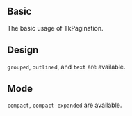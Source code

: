
## Basic

The basic usage of TkPagination.

<Basic />

## Design

`grouped`, `outlined`, and `text` are available.

<Design />

## Mode

`compact`, `compact-expanded` are available.

<Mode />
